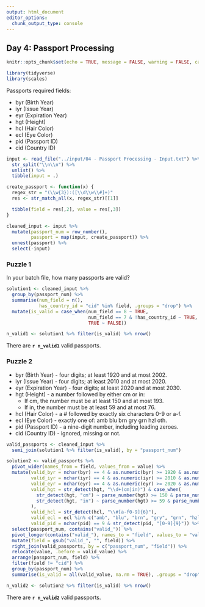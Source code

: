 ```yaml
---
output: html_document
editor_options: 
  chunk_output_type: console
---
```


## Day 4: Passport Processing

```r
knitr::opts_chunk$set(echo = TRUE, message = FALSE, warning = FALSE, cache = TRUE)

library(tidyverse)
library(scales)
```

Passports required fields:

- byr (Birth Year)
- iyr (Issue Year)
- eyr (Expiration Year)
- hgt (Height)
- hcl (Hair Color)
- ecl (Eye Color)
- pid (Passport ID)
- cid (Country ID)


```r
input <- read_file("../input/04 - Passport Processing - Input.txt") %>%
  str_split("\\n\\n") %>%
  unlist() %>%
  tibble(input = .)

create_passport <- function(x) {
  regex_str = "(\\w{3}):([\\d\\w\\#]+)"
  res <- str_match_all(x, regex_str)[[1]]

  tibble(field = res[,2], value = res[,3])
}

cleaned_input <- input %>%
  mutate(passport_num = row_number(), 
         passport = map(input, create_passport)) %>%
  unnest(passport) %>%
  select(-input)
```

### Puzzle 1

In your batch file, how many passports are valid?

```r
solution1 <- cleaned_input %>%
  group_by(passport_num) %>%
  summarise(num_field = n(), 
            has_country_id = "cid" %in% field, .groups = "drop") %>%
  mutate(is_valid = case_when(num_field == 8 ~ TRUE, 
                              num_field == 7 & !has_country_id ~ TRUE,
                              TRUE ~ FALSE))

n_valid1 <- solution1 %>% filter(is_valid) %>% nrow()
```

There are **`r n_valid1`** valid passports.

### Puzzle 2

- byr (Birth Year) - four digits; at least 1920 and at most 2002.
- iyr (Issue Year) - four digits; at least 2010 and at most 2020.
- eyr (Expiration Year) - four digits; at least 2020 and at most 2030.
- hgt (Height) - a number followed by either cm or in:
  - If cm, the number must be at least 150 and at most 193.
  - If in, the number must be at least 59 and at most 76.
- hcl (Hair Color) - a # followed by exactly six characters 0-9 or a-f.
- ecl (Eye Color) - exactly one of: amb blu brn gry grn hzl oth.
- pid (Passport ID) - a nine-digit number, including leading zeroes.
- cid (Country ID) - ignored, missing or not.


```r
valid_passports <- cleaned_input %>%
  semi_join(solution1 %>% filter(is_valid), by = "passport_num")

solution2 <- valid_passports %>%
  pivot_wider(names_from = field, values_from = value) %>%
  mutate(valid_byr = nchar(byr) == 4 & as.numeric(byr) >= 1920 & as.numeric(byr) <= 2002,
         valid_iyr = nchar(iyr) == 4 & as.numeric(iyr) >= 2010 & as.numeric(iyr) <= 2020,
         valid_eyr = nchar(eyr) == 4 & as.numeric(eyr) >= 2020 & as.numeric(eyr) <= 2030, 
         valid_hgt = str_detect(hgt, "\\d+(cm|in)") & case_when(
           str_detect(hgt, "cm") ~ parse_number(hgt) >= 150 & parse_number(hgt) <= 193,
           str_detect(hgt, "in") ~ parse_number(hgt) >= 59 & parse_number(hgt) <= 76
         ),
         valid_hcl = str_detect(hcl, "\\#[a-f0-9]{6}"),
         valid_ecl = ecl %in% c("amb", "blu", "brn", "gry", "grn", "hzl", "oth"),
         valid_pid = nchar(pid) == 9 & str_detect(pid, "[0-9]{9}")) %>%
  select(passport_num, contains("valid_")) %>%
  pivot_longer(contains("valid_"), names_to = "field", values_to = "valid_value") %>%
  mutate(field = gsub("valid_", "", field)) %>%
  right_join(valid_passports, by = c("passport_num", "field")) %>%
  relocate(value, .before = valid_value) %>%
  arrange(passport_num, field) %>%
  filter(field != "cid") %>%
  group_by(passport_num) %>%
  summarise(is_valid = all(valid_value, na.rm = TRUE), .groups = "drop")

n_valid2 <- solution2 %>% filter(is_valid) %>% nrow()
```

There are **`r n_valid2`** valid passports.
